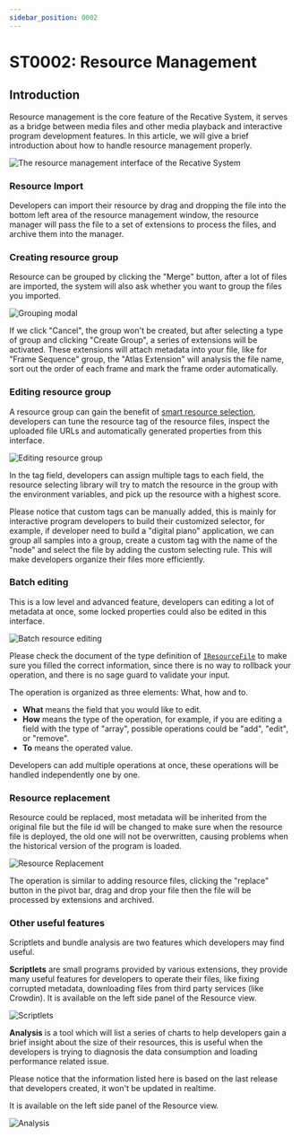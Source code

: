 ```yaml
---
sidebar_position: 0002
---
```



# ST0002: Resource Management

## Introduction

Resource management is the core feature of the Recative System, it serves as a
bridge between media files and other media playback and interactive program
development features. In this article, we will give a brief introduction about
how to handle resource management properly.

![The resource management interface of the Recative System](./images/resource-management.png)

### Resource Import

Developers can import their resource by drag and dropping the file into the
bottom left area of the resource management window, the resource manager will
pass the file to a set of extensions to process the files, and archive them into
the manager.

### Creating resource group

Resource can be grouped by clicking the "Merge" button, after a lot of files are
imported, the system will also ask whether you want to group the files you
imported.

<p style={{ textAlign: 'center' }}>
  <img src={groupingFigure} alt="Grouping modal" width={400} />
</p>

If we click "Cancel", the group won't be created, but after selecting a type of
group and clicking "Create Group", a series of extensions will be activated.
These extensions will attach metadata into your file, like for "Frame Sequence"
group, the "Atlas Extension" will analysis the file name, sort out the order
of each frame and mark the frame order automatically.

### Editing resource group

A resource group can gain the benefit of [smart resource selection](/docs/technotes/tn7003-resource-management),
developers can tune the resource tag of the resource files, inspect the uploaded
file URLs and automatically generated properties from this interface.

<p style={{ textAlign: 'center' }}>
  <img src={groupEditing} alt="Editing resource group" width={400} />
</p>

In the tag field, developers can assign multiple tags to each field, the
resource selecting library will try to match the resource in the group with
the environment variables, and pick up the resource with a highest score.

Please notice that custom tags can be manually added, this is mainly for
interactive program developers to build their customized selector, for example,
if developer need to build a "digital piano" application, we can group all
samples into a group, create a custom tag with the name of the "node" and select
the file by adding the custom selecting rule. This will make developers organize
their files more efficiently.

### Batch editing

This is a low level and advanced feature, developers can editing a lot of
metadata at once, some locked properties could also be edited in this interface.

<p style={{ textAlign: 'center' }}>
  <img src={batchEditing} alt="Batch resource editing" width={400} />
</p>

Please check the document of the type definition of [`IResourceFile`](/api/definitions/interface/IResourceFile)
to make sure you filled the correct information, since there is no way to
rollback your operation, and there is no sage guard to validate your input.

The operation is organized as three elements: What, how and to.

- **What** means the field that you would like to edit.
- **How** means the type of the operation, for example, if you are editing a
  field with the type of "array", possible operations could be "add", "edit",
  or "remove".
- **To** means the operated value.

Developers can add multiple operations at once, these operations will be handled
independently one by one.

### Resource replacement

Resource could be replaced, most metadata will be inherited from the original
file but the file id will be changed to make sure when the resource file is
deployed, the old one will not be overwritten, causing problems when the
historical version of the program is loaded.

<p style={{ textAlign: 'center' }}>
  <img src={resourceReplacement} alt="Resource Replacement" width={400} />
</p>

The operation is similar to adding resource files, clicking the "replace" button
in the pivot bar, drag and drop your file then the file will be processed by
extensions and archived.

### Other useful features

Scriptlets and bundle analysis are two features which developers may find
useful.

**Scriptlets** are small programs provided by various extensions, they provide
many useful features for developers to operate their files, like fixing
corrupted metadata, downloading files from third party services (like Crowdin).
It is available on the left side panel of the Resource view.

![Scriptlets](./images/scriptlets.png)

**Analysis** is a tool which will list a series of charts to help developers
gain a brief insight about the size of their resources, this is useful when
the developers is trying to diagnosis the data consumption and loading
performance related issue.

Please notice that the information listed here is based on the last release
that developers created, it won't be updated in realtime.

It is available on the left side panel of the Resource view.

![Analysis](./images/analysis.png)

